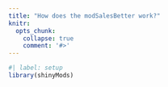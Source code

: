 ```yaml
---
title: "How does the modSalesBetter work?"
knitr:
  opts_chunk:
    collapse: true
    comment: '#>'
---
```


```r
#| label: setup
library(shinyMods)
```
